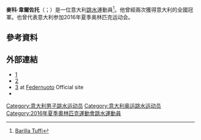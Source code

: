 {{多個問題|
{{blpsources|time=2017-10-01T02:12:41+00:00}}
{{expand|time=2017-10-01T02:12:41+00:00}}
}}
{{Infobox sportsperson
|name             = 麥科·韋爾佐托<br>{{lang|it|Maicol Verzotto}}
|image            =
|image_size       = 200px
|nationality      = 義大利
|birth_date       = {{birth date and age|df=yes|1988|5|24}}
|birth_place      = [[布雷薩諾內|布雷薩諾內]]
|residence        = 
|education        = 
|years_active     = 
|height           = {{height|m=1.74|precision=0}}
|weight           = {{convert|68|kg|abbr=on}}
|website          = 
|country          = 
|sport            = [[跳水|跳水]]
|event            = 10 m, 3 m, 3 m synchro
|club             = 
|coach            = 
|retired          = 
|show-medals      = yes
|medaltemplates   = {{MedalCount
| [[世界游泳錦標賽|世界錦標賽]] | 0 | 0 | 1
}}
{{MedalCompetition|[[世界游泳錦標賽|世界錦標賽]]}}
{{MedalBronze|[[2015年世界游泳錦標賽|2015喀山]]|[[Diving_at_the_2015_World_Aquatics_Championships_–_Mixed_synchronized_3_metre_springboard|3 m mixed synchro]]}}
}}

'''麥科·韋爾佐托'''（{{lang-it|Maicol Verzotto}}；{{bd|1988年|5月24日}}）是一位意大利[[跳水|跳水]]運動員<ref>[http://www.youtube.com/watch?v=GRd0CBmVHCs Barilla Tuffi]</ref>。他曾經兩次獲得意大利的全國冠軍。也曾代表意大利参加2016年夏季奥林匹克运动会。

==參考資料==
{{reflist}}

==外部連結==
* [http://www.gettyimages.co.uk/detail/news-photo/bronze-medallists-tania-cagnotto-and-maicol-verzotto-of-news-photo/482744096]
* [http://www.sportphotogallery.com/photos/diving/maicol-verzotto/] 
* [https://web.archive.org/web/20160304112419/http://www.federnuoto.it/discipline/tuffi/azzurri/maicol-verzotto/968.html?view=schedaatleta] at [[Federnuoto|Federnuoto]] Official site
* {{commonscat-inline}}

{{DEFAULTSORT:Verzotto, Maicol}}
[[Category:意大利男子跳水运动员|Category:意大利男子跳水运动员]]
[[Category:意大利奥运跳水运动员|Category:意大利奥运跳水运动员]]
[[Category:2016年夏季奧林匹克運動會跳水運動員|Category:2016年夏季奧林匹克運動會跳水運動員]]